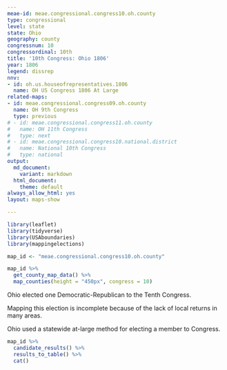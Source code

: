 ```yaml
---
meae-id: meae.congressional.congress10.oh.county
type: congressional
level: state
state: Ohio
geography: county
congressnum: 10
congressordinal: 10th
title: '10th Congress: Ohio 1806'
year: 1806
legend: dissrep
nnv:
- id: oh.us.houseofrepresentatives.1806
  name: OH US Congress 1806 At Large
related-maps:
- id: meae.congressional.congress09.oh.county
  name: OH 9th Congress
  type: previous
# - id: meae.congressional.congress11.oh.county
#   name: OH 11th Congress
#   type: next
# - id: meae.congressional.congress10.national.district
#   name: National 10th Congress
#   type: national
output:
  md_document:
    variant: markdown
  html_document:
    theme: default
always_allow_html: yes
layout: maps-show

---
```


```r
library(leaflet)
library(tidyverse)
library(USAboundaries)
library(mappingelections)

map_id <- "meae.congressional.congress10.oh.county"
```

<div class="map">

```r
map_id %>%
  get_county_map_data() %>%
  map_counties(height = "450px", congress = 10)
```

</div>

Ohio elected one Democratic-Republican to the Tenth Congress.

Mapping this election is incomplete because of the lack of local returns in many areas.

Ohio used a statewide at-large method for electing a member to Congress.

<div class="results-table">

```r
map_id %>%
  candidate_results() %>%
  results_to_table() %>%
  cat()
```

</div>
